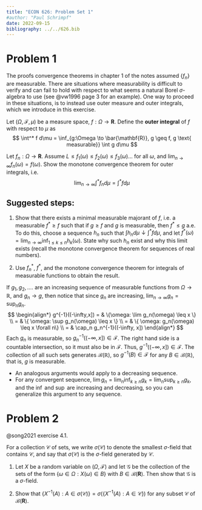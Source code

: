 ```yaml
---
title: "ECON 626: Problem Set 1"
#author: "Paul Schrimpf"
date: 2022-09-15
bibliography: ../../626.bib
---
```


# Problem 1

The proofs convergence theorems in chapter 1 of the notes assumed $\{f_n\}$ are measurable. There are situations where measurability is difficult to verify and can fail to hold with respect to what seems a natural Borel $\sigma$-algebra to use (see @vw1996 page 3 for an example).  One way to proceed in these situations, is to instead use outer measure and outer integrals, which we introduce in this exercise.

Let  $(\Omega,\mathscr{F},\mu)$ be a measure space,
$f : \Omega \to \mathbf{R}$. Define the **outer integral** of $f$ with respect to $\mu$ as
$$
\int^* f d\mu = \inf_{g:\Omega \to \bar{\mathbf{R}}, g \geq f, g \text{ measurable}} \int g d\mu
$$

Let $f_n: \Omega \to \mathbf{R}$. Assume $L \leq f_1(\omega) \leq f_2(\omega)
\leq f_3(\omega) ...$ for all $\omega$, and $\lim_{n \to \infty} f_n (\omega) = f(\omega)$.
Show the monotone convergence theorem for outer integrals, i.e.
$$
\lim_{n \to \infty} \int^* f_n d\mu = \int^* f d\mu
$$

## Suggested steps:

1. Show that there exists a minimal measurable majorant of $f$,
  i.e. a measurable $f^* \geq f$ such that if $g \geq f$ and $g$ is measurable,
  then $f^* \leq g$ a.e. To do this, choose a sequence $h_n$
  such that $\int h_n d\mu \downarrow \int^* f d\mu$, and let
  $f^*(\omega) = \lim_{n \to \infty} \inf_{1 \leq k \leq n}
  h_k(\omega)$. State why such $h_n$ exist and why this limit exists
  (recall the monotone convergence theorem for sequences of real numbers).

2. Use $f_n^*$, $f^*$, and the monotone convergence theorem for
   integrals of measurable functions to obtain the result.

::: {.callout-tip }

If $g_1, g_2, ....$ are an increasing sequence of measurable
functions from
$\Omega \to \mathbb{R}$, and $g_n \to g$, then notice that since $g_n$ are increasing,
$\lim_{n\to \infty} g_n = \sup_n g_n$.
$$
\begin{align*}
g^{-1}((-\infty,x]) = & \{\omega: \lim g_n(\omega) \leq x \} \\
= & \{ \omega: \sup g_n(\omega) \leq x \} \\
= & \{ \omega: g_n(\omega) \leq x \forall n\} \\
= & \cap_n g_n^{-1}((-\infty, x])
\end{align*}
$$
Each $g_n$ is measurable, so $g_n^{-1}((-\infty, x]) \in
\mathscr{F}$.  The right hand side is a countable intersection, so it
must also be in $\mathscr{F}$. Thus, $g^{-1}((-\infty, x]) \in
\mathscr{F}$. The collection of all such sets generates
$\mathscr{B}(\mathbb{R})$, so $g^{-1}(B) \in \mathscr{F}$ for any
$B \in \mathscr{B}(\mathbb{R})$, that is, $g$ is measurable.

  - An analogous arguments would apply to a decreasing sequence.
  - For any convergent sequence,
  $\lim g_n = \lim_n \inf_{k \geq n}   g_k = \lim_n \sup_{k \geq n} g_k$, and the $\inf$ and $\sup$ are increasing and decreasing, so you can generalize this argument to any sequence.

:::

# Problem 2

@song2021 exercise 4.1.

For a collection $\mathscr{C}$ of sets, we write $\sigma (\mathscr{C})$ to
denote the smallest $\sigma$-field that contains $\mathscr{C}$, and say
that $\sigma (\mathscr{C})$ is the $\sigma$-field generated by $\mathscr{C}$.

1. Let $X$ be a random variable on $(\Omega ,\mathscr{F})$ and let
$\mathscr{G}$ be the collection of the sets of the form
$\{\omega \in \Omega :X(\omega )\in B\}$ with
$B\in \mathscr{B}(\mathbf{R})$. Then show that $\mathscr{G}$ is a $\sigma$-field.

2. Show that $\{X^{-1}(A):A\in \sigma (\mathscr{C})\}=\sigma(\{X^{-1}(A):A\in \mathscr{C}\})$
for any subset $\mathscr{C}$ of
$\mathscr{B}(\mathbf{R})$.
